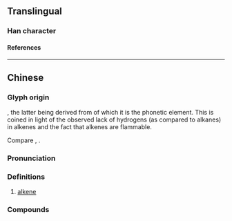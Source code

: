 {{character info}}
==Translingual==

===Han character===
{{Han char|rn=86|rad=火|as=07|sn=11|four=94827|canj=FKKB|ids=⿰火希}}

====References====
{{Han ref|kx=0671.100|dkj=19037|dj=1080.070|hdz=32205.040|uh=70EF}}

----

==Chinese==
{{zh-forms}}
{{zh-wp|zh|yue}}

===Glyph origin===
{{Han compound|火|t1=fire|希|ls=psc|c1=s|c2=p|no_och2=y}}, the latter being derived from {{zh-l|稀|rare}} of which it is the phonetic element. This is coined in light of the observed lack of hydrogens (as compared to alkanes) in alkenes and the fact that alkenes are flammable.

Compare {{zh-l|烷|[[alkane]]}}, {{zh-l|炔|[[alkyne]]}}.

===Pronunciation===
{{zh-pron
|m=xī
|c=hei1
|h=pfs=
|md=
|mn=
|w=
|mc=
|oc=
|cat=n
}}

===Definitions===
{{zh-hanzi}}

# {{lb|zh|organic compound}} [[alkene]]

===Compounds===
{{zh-der|烯烴|乙烯|丙烯|丁烯|環戊二烯|苯乙烯|薴烯|三氯乙烯|氯乙烯|聚乙烯|聚苯乙烯|聚丙烯|蒎烯|烯胺}}